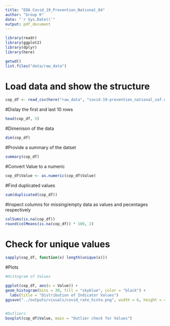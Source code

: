 ```yaml
---
title: "EDA_Covid_19_Prevention_National_04"
author: "Group K"
date: "`r Sys.Date()`"
output: pdf_document
---
```

```r
library(readr)
library(ggplot2)
library(dplyr)
library(here)

getwd()
list.files("data/raw_data")
```

# Load data and show the structure 
```r
cop_df <- read_csv(here("raw_data", "covid-19-prevention_national_zaf.csv"))
```
#Dislay the first and last 10 rows
```r
head(cop_df, 5)

```

#Dimenison of the data
```r
dim(cop_df)
```
#Provide a summary of the datset
```r
summary(cop_df)
```
#Convert Value to a numeric
```r
cop_df$Value <- as.numeric(cop_df$Value)
```
#Find duplicated values 
```r
sum(duplicated(cop_df))
```
#Inspect columns for missing/empty data as values and pecentages respectively
```r
colSums(is.na(cop_df))
round(colMeans(is.na(cop_df)) * 100, 2)
```

# Check for unique values
```r
sapply(cop_df, function(x) length(unique(x)))

```
#Plots
```r
#Histogram of Values

ggplot(cop_df, aes(x = Value)) +
geom_histogram(bins = 30, fill = "skyblue", color = "black") +
  labs(title = "Distribution of Indicator Values")
ggsave("../outputs/visuals/covid_rate_histo.png", width = 6, height = 4)


#Outliers
boxplot(cop_df$Value, main = "Outlier check for Values")
```
